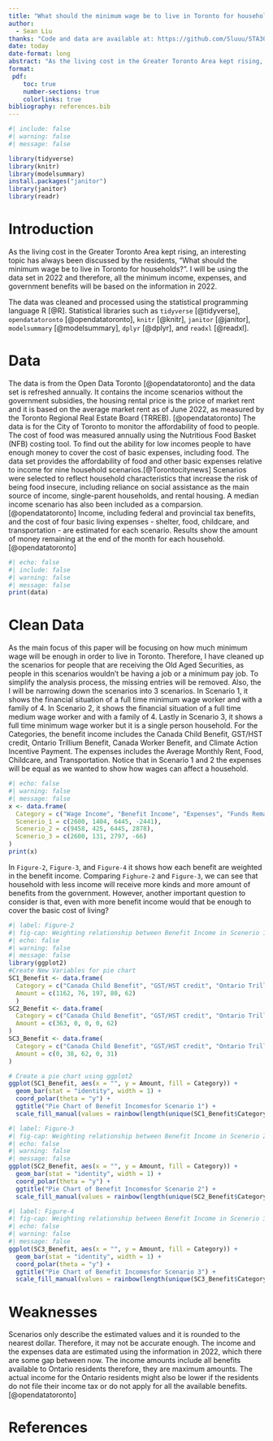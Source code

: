 ```yaml
---
title: "What should the minimum wage be to live in Toronto for households?"
author: 
  - Sean Liu
thanks: "Code and data are available at: https://github.com/Sluuu/STA302-paper1-.git"
date: today
date-format: long
abstract: "As the living cost in the Greater Toronto Area kept rising, an interesting topic has always been discussed by the residents, What should the minimum wage be to live in Toronto for households?. Will the current minimum wage cover the basic living expenses?"
format: 
 pdf:
    toc: true
    number-sections: true
    colorlinks: true
bibliography: references.bib
---
```


```r
#| include: false
#| warning: false
#| message: false

library(tidyverse)
library(knitr)
library(modelsummary)
install.packages("janitor")
library(janitor)
library(readr)
```

# Introduction

As the living cost in the Greater Toronto Area kept rising, an interesting topic has always been discussed by the residents, "What should the minimum wage be to live in Toronto for households?". I will be using the data set in 2022 and therefore, all the minimum income, expenses, and government benefits will be based on the information in 2022.

The data was cleaned and processed using the statistical programming language R [@R]. Statistical libraries such as `tidyverse` [@tidyverse], `opendatatoronto` [@opendatatoronto], `knitr` [@knitr], `janitor` [@janitor], `modelsummary` [@modelsummary], `dplyr` [@dplyr], and `readxl` [@readxl].

# Data

The data is from the Open Data Toronto [@opendatatoronto] and the data set is refreshed annually. It contains the income scenarios without the government subsidies, the housing rental price is the price of market rent and it is based on the average market rent as of June 2022, as measured by the Toronto Regional Real Estate Board (TRREB). [@opendatatoronto] The data is for the City of Toronto to monitor the affordability of food to people. The cost of food was measured annually using the Nutritious Food Basket (NFB) costing tool. To find out the ability for low incomes people to have enough money to cover the cost of basic expenses, including food. The data set provides the affordability of food and other basic expenses relative to income for nine household scenarios.[@Torontocitynews] Scenarios were selected to reflect household characteristics that increase the risk of being food insecure, including reliance on social assistance as the main source of income, single-parent households, and rental housing. A median income scenario has also been included as a comparsion. [@opendatatoronto] Income, including federal and provincial tax benefits, and the cost of four basic living expenses - shelter, food, childcare, and transportation - are estimated for each scenario. Results show the amount of money remaining at the end of the month for each household.[@opendatatoronto]

```r
#| echo: false
#| include: false
#| warning: false
#| message: false
print(data)
```


# Clean Data

As the main focus of this paper will be focusing on how much minimum wage will be enough in order to live in Toronto. Therefore, I have cleaned up the scenarios for people that are receiving the Old Aged Securities, as people in this scenarios wouldn't be having a job or a minimum pay job. To simplify the analysis process, the missing entries will be removed. Also, the I will be narrowing down the scenarios into 3 scenarios. In Scenario 1, it shows the financial situation of a full time minimum wage worker and with a family of 4. In Scenario 2, it shows the financial situation of a full time medium wage worker and with a family of 4. Lastly in Scenario 3, it shows a full time minimum wage worker but it is a single person household. For the Categories, the benefit income includes the Canada Child Benefit, GST/HST credit, Ontario Trillium Benefit, Canada Worker Benefit, and Climate Action Incentive Payment. The expenses includes the Average Monthly Rent, Food, Childcare, and Transportation. Notice that in Scenario 1 and 2 the expenses will be equal as we wanted to show how wages can affect a household.

```r
#| echo: false
#| warning: false
#| message: false
x <- data.frame(
  Category = c("Wage Income", "Benefit Income", "Expenses", "Funds Remaining"),
  Scenerio_1 = c(2600, 1404, 6445, -2441),
  Scenerio_2 = c(9458, 425, 6445, 2878),
  Scenerio_3 = c(2600, 131, 2797, -66)
)
print(x)
```

In `Figure-2`, `Figure-3`, and `Figure-4` it shows how each benefit are weighted in the benefit income. Comparing `Fighure-2` and `Figure-3`, we can see that household with less income will receive more kinds and more amount of benefits from the government. However, another important question to consider is that, even with more benefit income would that be enough to cover the basic cost of living?

```r
#| label: Figure-2
#| fig-cap: Weighting relationship between Benefit Income in Scenerio 1 
#| echo: false
#| warning: false
#| message: false
library(ggplot2)
#Create New Variables for pie chart 
SC1_Benefit <- data.frame( 
  Category = c("Canada Child Benefit", "GST/HST credit", "Ontario Trillium Benefit", "Canada Worker Benefit", "Climate Action Incentive Payment"),
  Amount = c(1162, 76, 197, 80, 62)
  )
SC2_Benefit <- data.frame( 
  Category = c("Canada Child Benefit", "GST/HST credit", "Ontario Trillium Benefit", "Canada Worker Benefit", "Climate Action Incentive Payment"),
  Amount = c(363, 0, 0, 0, 62)
)
SC3_Benefit <- data.frame( 
  Category = c("Canada Child Benefit", "GST/HST credit", "Ontario Trillium Benefit", "Canada Worker Benefit", "Climate Action Incentive Payment"),
  Amount = c(0, 38, 62, 0, 31)
)

# Create a pie chart using ggplot2
ggplot(SC1_Benefit, aes(x = "", y = Amount, fill = Category)) +
  geom_bar(stat = "identity", width = 1) +
  coord_polar(theta = "y") +
  ggtitle("Pie Chart of Benefit Incomesfor Scenario 1") +
  scale_fill_manual(values = rainbow(length(unique(SC1_Benefit$Category))))

```

```r
#| label: Figure-3
#| fig-cap: Weighting relationship between Benefit Income in Scenerio 2
#| echo: false
#| warning: false
#| message: false
ggplot(SC2_Benefit, aes(x = "", y = Amount, fill = Category)) +
  geom_bar(stat = "identity", width = 1) +
  coord_polar(theta = "y") +
  ggtitle("Pie Chart of Benefit Incomesfor Scenario 2") +
  scale_fill_manual(values = rainbow(length(unique(SC2_Benefit$Category))))


```

```r
#| label: Figure-4
#| fig-cap: Weighting relationship between Benefit Income in Scenerio 3
#| echo: false
#| warning: false
#| message: false
ggplot(SC3_Benefit, aes(x = "", y = Amount, fill = Category)) +
  geom_bar(stat = "identity", width = 1) +
  coord_polar(theta = "y") +
  ggtitle("Pie Chart of Benefit Incomesfor Scenario 3") +
  scale_fill_manual(values = rainbow(length(unique(SC3_Benefit$Category))))
```


# Weaknesses
Scenarios only describe the estimated values and it is rounded to the nearest dollar. Therefore, it may not be accurate enough. The income and the expenses data are estimated using the information in 2022, which there are some gap between now. The income amounts include all benefits available to Ontario residents therefore, they are maximum amounts. The actual income for the Ontario residents might also be lower if the residents do not file their income tax or do not apply for all the available benefits. [@opendatatoronto]

\newpage

# References

